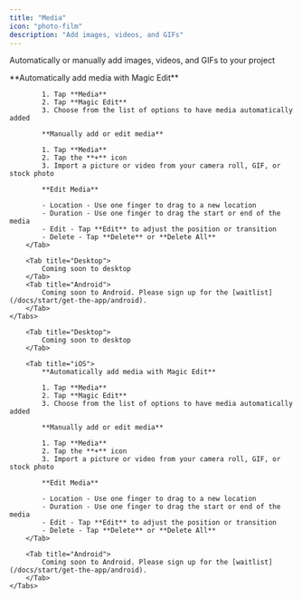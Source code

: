```yaml
---
title: "Media"
icon: "photo-film"
description: "Add images, videos, and GIFs"
---
```


Automatically or manually add images, videos, and GIFs to your project

<div id="ios-tab">
    <Tabs>
        <Tab title="iOS">
            **Automatically add media with Magic Edit**

            1. Tap **Media**
            2. Tap **Magic Edit**
            3. Choose from the list of options to have media automatically added

            **Manually add or edit media**

            1. Tap **Media**
            2. Tap the **+** icon
            3. Import a picture or video from your camera roll, GIF, or stock photo

            **Edit Media**

            - Location - Use one finger to drag to a new location
            - Duration - Use one finger to drag the start or end of the media
            - Edit - Tap **Edit** to adjust the position or transition
            - Delete - Tap **Delete** or **Delete All**
        </Tab>

        <Tab title="Desktop">
            Coming soon to desktop
        </Tab>
        <Tab title="Android">
            Coming soon to Android. Please sign up for the [waitlist](/docs/start/get-the-app/android).
        </Tab>
    </Tabs>
</div>


<div id="desktop-tab">
    <Tabs>

        <Tab title="Desktop">
            Coming soon to desktop
        </Tab>

        <Tab title="iOS">
            **Automatically add media with Magic Edit**

            1. Tap **Media**
            2. Tap **Magic Edit**
            3. Choose from the list of options to have media automatically added

            **Manually add or edit media**

            1. Tap **Media**
            2. Tap the **+** icon
            3. Import a picture or video from your camera roll, GIF, or stock photo

            **Edit Media**

            - Location - Use one finger to drag to a new location
            - Duration - Use one finger to drag the start or end of the media
            - Edit - Tap **Edit** to adjust the position or transition
            - Delete - Tap **Delete** or **Delete All**
        </Tab>

        <Tab title="Android">
            Coming soon to Android. Please sign up for the [waitlist](/docs/start/get-the-app/android).
        </Tab>
    </Tabs>
</div>
